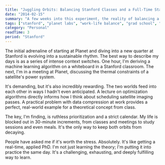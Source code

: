 ```yaml
---
title: "Juggling Orbits: Balancing Stanford Classes and a Full-Time Startup"
date: "2014-02-15"
summary: "A few weeks into this experiment, the reality of balancing a full-time role at Planet with a demanding Stanford course load is setting in. It's a marathon of context-switching, but the synergy is undeniable."
tags: ["stanford", "planet labs", "work-life balance", "grad school", "productivity"]
category: "Personal"
readTime: 3
period: "Stanford"
---
```


The initial adrenaline of starting at Planet and diving into a new quarter at Stanford is evolving into a sustainable rhythm. The best way to describe my days is as a series of intense context switches. One hour, I'm deriving a machine learning algorithm on a whiteboard in a Stanford classroom. The next, I'm in a meeting at Planet, discussing the thermal constraints of a satellite's power system.

It's demanding, but it's also incredibly rewarding. The two worlds feed into each other in ways I hadn't even anticipated. A lecture on optimization algorithms directly informs how I think about scheduling satellite imaging passes. A practical problem with data compression at work provides a perfect, real-world example for a theoretical concept from class.

The key, I'm finding, is ruthless prioritization and a strict calendar. My life is blocked out in 30-minute increments, from classes and meetings to study sessions and even meals. It's the only way to keep both orbits from decaying.

People have asked me if it's worth the stress. Absolutely. It's like getting a real-time, applied PhD. I'm not just learning the theory; I'm putting it into practice the same day. It's a challenging, exhausting, and deeply fulfilling way to learn.
